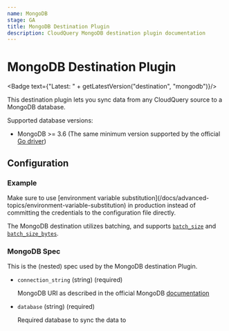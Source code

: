 ```yaml
---
name: MongoDB
stage: GA
title: MongoDB Destination Plugin
description: CloudQuery MongoDB destination plugin documentation
---
```

# MongoDB Destination Plugin


<Badge text={"Latest: " + getLatestVersion("destination", "mongodb")}/>

This destination plugin lets you sync data from any CloudQuery source to a MongoDB database.

Supported database versions:

- MongoDB >= 3.6 (The same minimum version supported by the official [Go driver](https://github.com/mongodb/mongo-go-driver))

## Configuration

### Example

<Configuration />

<Callout type="info">
Make sure to use [environment variable substitution](/docs/advanced-topics/environment-variable-substitution) in production instead of committing the credentials to the configuration file directly.
</Callout>

The MongoDB destination utilizes batching, and supports [`batch_size`](/docs/reference/destination-spec#batch_size) and [`batch_size_bytes`](/docs/reference/destination-spec#batch_size_bytes). 

### MongoDB Spec

This is the (nested) spec used by the MongoDB destination Plugin.

- `connection_string` (string) (required)

  MongoDB URI as described in the official MongoDB [documentation](https://www.mongodb.com/docs/manual/reference/connection-string/)

- `database` (string) (required)

  Required database to sync the data to




